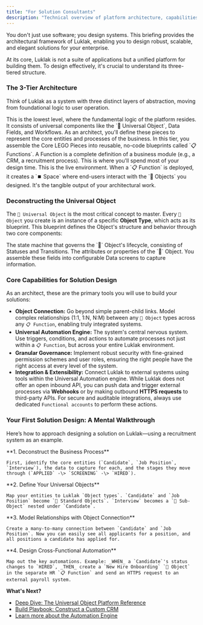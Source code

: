 ```yaml
---
title: "For Solution Consultants"
description: "Technical overview of platform architecture, capabilities, and integration possibilities for solution design."
---
```



You don't just use software; you design systems. This briefing provides the architectural framework of Luklak, enabling you to design robust, scalable, and elegant solutions for your enterprise.

At its core, Luklak is not a suite of applications but a unified platform for building them. To design effectively, it's crucial to understand its three-tiered structure.

### The 3-Tier Architecture

Think of Luklak as a system with three distinct layers of abstraction, moving from foundational logic to user operation.

<AccordionGroup>
  <Accordion title="Tier 1: Core LEGO Pieces (The Foundation)">
    This is the lowest level, where the fundamental logic of the platform resides. It consists of universal components like the `🧊 Universal Object`, Data Fields, and Workflows. As an architect, you'll define these pieces to represent the core entities and processes of the business.
  </Accordion>
  <Accordion title="Tier 2: Function Design (The Blueprint)">
    In this tier, you assemble the Core LEGO Pieces into reusable, no-code blueprints called `📋 Functions`. A Function is a complete definition of a business module (e.g., a CRM, a recruitment process). This is where you'll spend most of your design time.
  </Accordion>
  <Accordion title="Tier 3: Usage & Operation (The Workspace)">
    This is the live environment. When a `📋 Function` is deployed, it creates a `⏹️ Space` where end-users interact with the `🧊 Objects` you designed. It's the tangible output of your architectural work.
  </Accordion>
</AccordionGroup>

### Deconstructing the Universal Object

The `🧊 Universal Object` is the most critical concept to master. Every `🧊 Object` you create is an instance of a specific **Object Type**, which acts as its blueprint. This blueprint defines the Object's structure and behavior through two core components:

<CardGroup cols={2}>
  <Card title="Workflows">
    The state machine that governs the `🧊` Object's lifecycle, consisting of Statuses and Transitions.
  </Card>
  <Card title="Data Fields">
    The attributes or properties of the `🧊` Object. You assemble these fields into configurable Data screens to capture information.
  </Card>
</CardGroup>

### Core Capabilities for Solution Design

As an architect, these are the primary tools you will use to build your solutions:

- **Object Connection:** Go beyond simple parent-child links. Model complex relationships (1:1, 1:N, N:M) between any `🧊 Object` types across any `📋 Function`, enabling truly integrated systems.
- **Universal Automation Engine:** The system's central nervous system. Use triggers, conditions, and actions to automate processes not just within a `📋 Function`, but across your entire Luklak environment.
- **Granular Governance:** Implement robust security with fine-grained permission schemes and user roles, ensuring the right people have the right access at every level of the system.
- **Integration & Extensibility:** Connect Luklak to external systems using tools within the Universal Automation engine. While Luklak does not offer an open inbound API, you can push data and trigger external processes via **Webhooks** or by making outbound **HTTPS requests** to third-party APIs. For secure and auditable integrations, always use dedicated `Functional accounts` to perform these actions.

### Your First Solution Design: A Mental Walkthrough

Here’s how to approach designing a solution on Luklak—using a recruitment system as an example.

<Steps>
  <Step>
    **1. Deconstruct the Business Process**

    First, identify the core entities (`Candidate`, `Job Position`, `Interview`), the data to capture for each, and the stages they move through (`APPLIED` -\> `SCREENING` -\> `HIRED`).
  </Step>
  <Step>
    **2. Define Your Universal Objects**

    Map your entities to Luklak `Object types`. `Candidate` and `Job Position` become `🧊 Standard Objects`. `Interview` becomes a `🧊︎ Sub-Object` nested under `Candidate`.
  </Step>
  <Step>
    **3. Model Relationships with Object Connection**

    Create a many-to-many connection between `Candidate` and `Job Position`. Now you can easily see all applicants for a position, and all positions a candidate has applied for.
  </Step>
  <Step>
    **4. Design Cross-Functional Automation**

    Map out the key automations. Example: _WHEN_ a `Candidate`'s status changes to `HIRED`, _THEN_ create a `New Hire Onboarding` `🧊 Object` in the separate HR `📋 Function` and send an HTTPS request to an external payroll system.
  </Step>
</Steps>

**What's Next?**

- [Deep Dive: The Universal Object Platform Reference](/platform/universal-object)
- [Build Playbook: Construct a Custom CRM](/build-playbooks/crm-playbook)
- [Learn more about the Automation Engine](/platform/universal-automation)